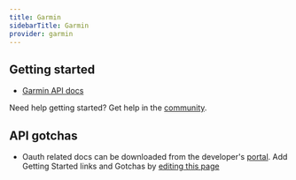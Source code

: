 ```yaml
---
title: Garmin
sidebarTitle: Garmin
provider: garmin
---
```



<Overview />
<PreBuiltTooling provider={providers[pageMetadata.provider]} />
<PreBuiltUseCases />


## Getting started

-   [Garmin API docs](https://developer.garmin.com/gc-developer-program/overview)

<Tip>Need help getting started? Get help in the [community](https://nango.dev/slack).</Tip>

## API gotchas
-   Oauth related docs can be downloaded from the developer's [portal](https://developerportal.garmin.com/).
<Note>Add Getting Started links and Gotchas by [editing this page](https://github.com/nangohq/nango/tree/master/docs-v2/integrations/all/garmin.mdx)</Note>
